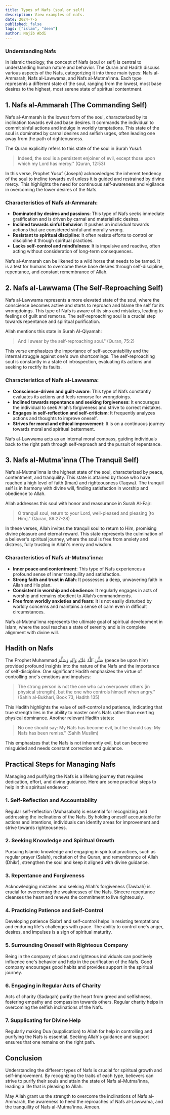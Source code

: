 ```yaml
---
title: Types of Nafs (soul or self)
description: View examples of nafs.
date: 2024-7-5
published: false
tags: ["islam", "deen"]
author: Najib Abdi
---
```


### Understanding Nafs


In Islamic theology, the concept of Nafs (soul or self) is central to understanding human nature and behavior. The Quran and Hadith discuss various aspects of the Nafs, categorizing it into three main types: Nafs al-Ammarah, Nafs al-Lawwama, and Nafs al-Mutma'inna. Each type represents a different state of the soul, ranging from the lowest, most base desires to the highest, most serene state of spiritual contentment.

## 1. Nafs al-Ammarah (The Commanding Self)

Nafs al-Ammarah is the lowest form of the soul, characterized by its inclination towards evil and base desires. It commands the individual to commit sinful actions and indulge in worldly temptations. This state of the soul is dominated by carnal desires and selfish urges, often leading one away from the path of righteousness.

The Quran explicitly refers to this state of the soul in Surah Yusuf:

> Indeed, the soul is a persistent enjoiner of evil, except those upon which my Lord has mercy." (Quran, 12:53)

In this verse, Prophet Yusuf (Joseph) acknowledges the inherent tendency of the soul to incline towards evil unless it is guided and restrained by divine mercy. This highlights the need for continuous self-awareness and vigilance in overcoming the lower desires of the Nafs.

### Characteristics of Nafs al-Ammarah:
- **Dominated by desires and passions**: This type of Nafs seeks immediate gratification and is driven by carnal and materialistic desires.
- **Inclined towards sinful behavior**: It pushes an individual towards actions that are considered sinful and morally wrong.
- **Resistant to spiritual discipline**: It often resists efforts to control or discipline it through spiritual practices.
- **Lacks self-control and mindfulness**: It is impulsive and reactive, often acting without consideration of long-term consequences.

Nafs al-Ammarah can be likened to a wild horse that needs to be tamed. It is a test for humans to overcome these base desires through self-discipline, repentance, and constant remembrance of Allah.

## 2. Nafs al-Lawwama (The Self-Reproaching Self)

Nafs al-Lawwama represents a more elevated state of the soul, where the conscience becomes active and starts to reproach and blame the self for its wrongdoings. This type of Nafs is aware of its sins and mistakes, leading to feelings of guilt and remorse. The self-reproaching soul is a crucial step towards repentance and spiritual purification.

Allah mentions this state in Surah Al-Qiyamah:

> And I swear by the self-reproaching soul." (Quran, 75:2) 

This verse emphasizes the importance of self-accountability and the internal struggle against one's own shortcomings. The self-reproaching soul is constantly in a state of introspection, evaluating its actions and seeking to rectify its faults.

### Characteristics of Nafs al-Lawwama:
- **Conscience-driven and guilt-aware**: This type of Nafs constantly evaluates its actions and feels remorse for wrongdoings.
- **Inclined towards repentance and seeking forgiveness**: It encourages the individual to seek Allah’s forgiveness and strive to correct mistakes.
- **Engages in self-reflection and self-criticism**: It frequently analyzes actions and thoughts to improve oneself.
- **Strives for moral and ethical improvement**: It is on a continuous journey towards moral and spiritual betterment.

Nafs al-Lawwama acts as an internal moral compass, guiding individuals back to the right path through self-reproach and the pursuit of repentance.

## 3. Nafs al-Mutma'inna (The Tranquil Self)

Nafs al-Mutma'inna is the highest state of the soul, characterized by peace, contentment, and tranquility. This state is attained by those who have reached a high level of faith (Iman) and righteousness (Taqwa). The tranquil self is in harmony with divine will, finding satisfaction in worship and obedience to Allah.

Allah addresses this soul with honor and reassurance in Surah Al-Fajr:

> O tranquil soul, return to your Lord, well-pleased and pleasing [to Him]." (Quran, 89:27-28)

In these verses, Allah invites the tranquil soul to return to Him, promising divine pleasure and eternal reward. This state represents the culmination of a believer's spiritual journey, where the soul is free from anxiety and distress, fully trusting in Allah's mercy and wisdom.

### Characteristics of Nafs al-Mutma'inna:
- **Inner peace and contentment**: This type of Nafs experiences a profound sense of inner tranquility and satisfaction.
- **Strong faith and trust in Allah**: It possesses a deep, unwavering faith in Allah and His plan.
- **Consistent in worship and obedience**: It regularly engages in acts of worship and remains obedient to Allah’s commandments.
- **Free from worldly anxieties and fears**: It is not easily disturbed by worldly concerns and maintains a sense of calm even in difficult circumstances.

Nafs al-Mutma'inna represents the ultimate goal of spiritual development in Islam, where the soul reaches a state of serenity and is in complete alignment with divine will.

## Hadith on Nafs

The Prophet Muhammad صَلَّىٰ ٱللَّٰهُ عَلَيْهِ وَآلِهِ وَسَلَّمَ (peace be upon him) provided profound insights into the nature of the Nafs and the importance of self-discipline. One significant Hadith emphasizes the virtue of controlling one's emotions and impulses:

> The strong person is not the one who can overpower others [in physical strength], but the one who controls himself when angry." (Sahih al-Bukhari, Book 73, Hadith 135)

This Hadith highlights the value of self-control and patience, indicating that true strength lies in the ability to master one's Nafs rather than exerting physical dominance. Another relevant Hadith states:

> No one should say: My Nafs has become evil, but he should say: My Nafs has been remiss." (Sahih Muslim)

This emphasizes that the Nafs is not inherently evil, but can become misguided and needs constant correction and guidance.

## Practical Steps for Managing Nafs

Managing and purifying the Nafs is a lifelong journey that requires dedication, effort, and divine guidance. Here are some practical steps to help in this spiritual endeavor:

### 1. Self-Reflection and Accountability
Regular self-reflection (Muhasabah) is essential for recognizing and addressing the inclinations of the Nafs. By holding oneself accountable for actions and intentions, individuals can identify areas for improvement and strive towards righteousness.

### 2. Seeking Knowledge and Spiritual Growth
Pursuing Islamic knowledge and engaging in spiritual practices, such as regular prayer (Salah), recitation of the Quran, and remembrance of Allah (Dhikr), strengthen the soul and keep it aligned with divine guidance.

### 3. Repentance and Forgiveness
Acknowledging mistakes and seeking Allah's forgiveness (Tawbah) is crucial for overcoming the weaknesses of the Nafs. Sincere repentance cleanses the heart and renews the commitment to live righteously.

### 4. Practicing Patience and Self-Control
Developing patience (Sabr) and self-control helps in resisting temptations and enduring life's challenges with grace. The ability to control one's anger, desires, and impulses is a sign of spiritual maturity.

### 5. Surrounding Oneself with Righteous Company
Being in the company of pious and righteous individuals can positively influence one's behavior and help in the purification of the Nafs. Good company encourages good habits and provides support in the spiritual journey.

### 6. Engaging in Regular Acts of Charity
Acts of charity (Sadaqah) purify the heart from greed and selfishness, fostering empathy and compassion towards others. Regular charity helps in overcoming the selfish inclinations of the Nafs.

### 7. Supplicating for Divine Help
Regularly making Dua (supplication) to Allah for help in controlling and purifying the Nafs is essential. Seeking Allah's guidance and support ensures that one remains on the right path.

## Conclusion

Understanding the different types of Nafs is crucial for spiritual growth and self-improvement. By recognizing the traits of each type, believers can strive to purify their souls and attain the state of Nafs al-Mutma'inna, leading a life that is pleasing to Allah.

May Allah grant us the strength to overcome the inclinations of Nafs al-Ammarah, the awareness to heed the reproaches of Nafs al-Lawwama, and the tranquility of Nafs al-Mutma'inna. Ameen.